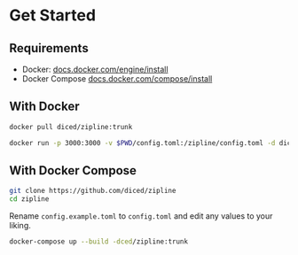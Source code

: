 # Get Started

## Requirements

* Docker: [docs.docker.com/engine/install](https://docs.docker.com/engine/install/)
* Docker Compose [docs.docker.com/compose/install](https://docs.docker.com/compose/install/)

## With Docker

```sh
docker pull diced/zipline:trunk
```
```sh
docker run -p 3000:3000 -v $PWD/config.toml:/zipline/config.toml -d diced/zipline:trunk
```

## With Docker Compose

```sh
git clone https://github.com/diced/zipline
cd zipline
```
Rename `config.example.toml` to `config.toml` and edit any values to your liking.
```sh
docker-compose up --build -dced/zipline:trunk
```